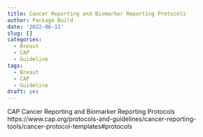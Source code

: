 ```yaml
---
title: Cancer Reporting and Biomarker Reporting Protocols
author: Package Build
date: '2022-06-11'
slug: []
categories:
  - Breast
  - CAP
  - Guideline
tags:
  - Breast
  - CAP
  - Guideline
draft: yes
---
```

CAP Cancer Reporting and Biomarker Reporting Protocols
https://www.cap.org/protocols-and-guidelines/cancer-reporting-tools/cancer-protocol-templates#protocols